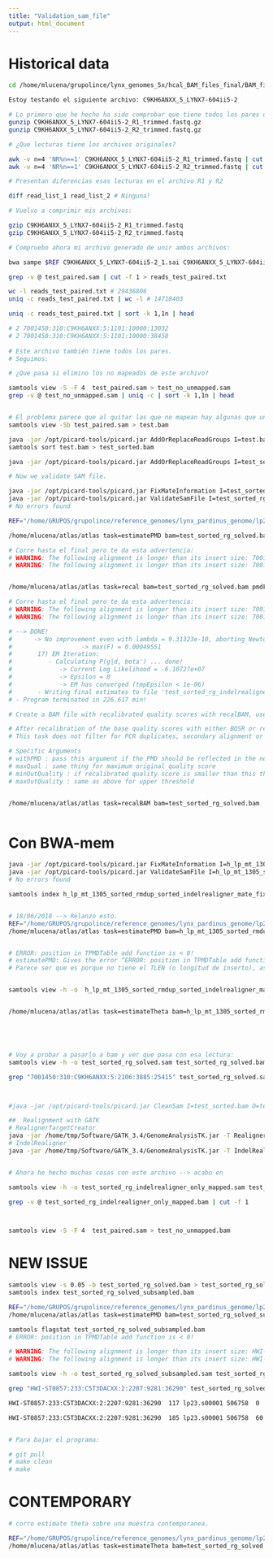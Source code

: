 ```yaml
---
title: "Validation_sam_file"
output: html_document
---
```


# Historical data

```bash

cd /home/mlucena/grupolince/lynx_genomes_5x/hcal_BAM_files_final/BAM_files_LYNX_14_LYNX_17_BWA-aln

Estoy testando el siguiente archivo: C9KH6ANXX_5_LYNX7-604ii5-2

# Lo primero que he hecho ha sido comprobar que tiene todos los pares de lecturas:
gunzip C9KH6ANXX_5_LYNX7-604ii5-2_R1_trimmed.fastq.gz
gunzip C9KH6ANXX_5_LYNX7-604ii5-2_R2_trimmed.fastq.gz

# ¿Que lecturas tiene los archivos originales?

awk -v n=4 'NR%n==1' C9KH6ANXX_5_LYNX7-604ii5-2_R1_trimmed.fastq | cut -d' ' -f 1 > read_list_1
awk -v n=4 'NR%n==1' C9KH6ANXX_5_LYNX7-604ii5-2_R2_trimmed.fastq | cut -d' ' -f 1 > read_list_2

# Presentan diferencias esas lecturas en el archivo R1 y R2

diff read_list_1 read_list_2 # Ninguna!

# Vuelvo a comprimir mis archivos:

gzip C9KH6ANXX_5_LYNX7-604ii5-2_R1_trimmed.fastq
gzip C9KH6ANXX_5_LYNX7-604ii5-2_R2_trimmed.fastq

# Compruebo ahora mi archivo generado de unir ambos archivos:

bwa sampe $REF C9KH6ANXX_5_LYNX7-604ii5-2_1.sai C9KH6ANXX_5_LYNX7-604ii5-2_1.sai C9KH6ANXX_5_LYNX7-604ii5-2_R1_trimmed.fastq.gz C9KH6ANXX_5_LYNX7-604ii5-2_R2_trimmed.fastq.gz > test_paired.sam

grep -v @ test_paired.sam | cut -f 1 > reads_test_paired.txt

wc -l reads_test_paired.txt # 29436806
uniq -c reads_test_paired.txt | wc -l # 14718403

uniq -c reads_test_paired.txt | sort -k 1,1n | head

# 2 7001450:310:C9KH6ANXX:5:1101:10000:13032
# 2 7001450:310:C9KH6ANXX:5:1101:10000:38458
  
# Este archivo también tiene todos los pares.
# Seguimos:

# ¿Que pasa si elimino los no mapeados de este archivo?

samtools view -S -F 4  test_paired.sam > test_no_unmapped.sam
grep -v @ test_no_unmapped.sam | uniq -c | sort -k 1,1n | head


# El problema parece que al quitar las que no mapean hay algunas que una de la pareja si mapea
samtools view -Sb test_paired.sam > test.bam

java -jar /opt/picard-tools/picard.jar AddOrReplaceReadGroups I=test.bam O=test_rg.bam RGID=test RGLB=test_lib RGPL=Illumina RGPU=test RGSM=test VALIDATION_STRINGENCY=LENIENT 
samtools sort test.bam > test_sorted.bam

java -jar /opt/picard-tools/picard.jar AddOrReplaceReadGroups I=test_sorted.bam O=test_sorted_rg.bam RGID=test RGLB=test_lib RGPL=Illumina RGPU=test RGSM=test VALIDATION_STRINGENCY=LENIENT 

# Now we validate SAM file. 

java -jar /opt/picard-tools/picard.jar FixMateInformation I=test_sorted_rg.bam O=test_sorted_rg_solved.bam VALIDATION_STRINGENCY=LENIENT
java -jar /opt/picard-tools/picard.jar ValidateSamFile I=test_sorted_rg_solved.bam MODE=SUMMARY MAX_OPEN_TEMP_FILES=1000 IGNORE=INVALID_MAPPING_QUALITY IGNORE=INVALID_CIGAR
# No errors found

REF="/home/GRUPOS/grupolince/reference_genomes/lynx_pardinus_genome/lp23_without_repetitive_transposable_low_complexity.fa"

/home/mlucena/atlas/atlas task=estimatePMD bam=test_sorted_rg_solved.bam fasta=$REF  verbose 

# Corre hasta el final pero te da esta advertencia:
# WARNING: The following alignment is longer than its insert size: 7001450:310:C9KH6ANXX:5:2106:3885:25415
# WARNING: The following alignment is longer than its insert size: 7001450:310:C9KH6ANXX:5:2316:9994:49343


/home/mlucena/atlas/atlas task=recal bam=test_sorted_rg_solved.bam pmdFile=test_sorted_rg_solved_PMD_input_Empiric.txt regions=/home/mlucena/grupolince/ultra_conserved_regions/lynx_coordinates_UCNE.bed equalBaseFreq verbose

# Corre hasta el final pero te da esta advertencia:
# WARNING: The following alignment is longer than its insert size: 7001450:310:C9KH6ANXX:5:2106:3885:25415
# WARNING: The following alignment is longer than its insert size: 7001450:310:C9KH6ANXX:5:2316:9994:49343

# --> DONE!
#      -> No improvement even with lambda = 9.31323e-10, aborting Newton-Raphson.
#                   -> max(F) = 0.00049551
#       17) EM Iteration:
#          - Calculating P(g|d, beta') ... done!
#             -> Current Log Likelihood = -6.10727e+07
#             -> Epsilon = 0
#             -> EM has converged (tmpEpsilon < 1e-06)
#       - Writing final estimates to file 'test_sorted_rg_indelrealigner_recalibrationEM.txt' ... done!
# - Program terminated in 226.617 min!

# Create a BAM file with recalibrated quality scores with recalBAM, use this file in subsequent steps

# After recalibration of the base quality scores with either BQSR or recal, it is possible to print a BAM file with the newly estimated quality scores with recalBAM. By default, if a recalibrated quality is higher than 93 or lower than 0 it will be replaced by the respective limit. This is the range of ASCII characters. However, some tools such as GATK do not accept quality scores higher than 42 (this is the maximum quality that illumina will output). If you plan to use the recalibrated BAM file with GATK, use the option maxOutQuality=42.
# This task does not filter for PCR duplicates, secondary alignment or proper pairs.

# Specific Arguments
# withPMD : pass this argument if the PMD should be reflected in the new quality scores. If the called base is a T or an A and the reference is a C or G, respectively, the recalibrated error rate minQual : minimum qual of base in original BAM file required for it to be taken into account. If the original quality score is smaller than this, it will not be recalibrated and output as is.
# maxQual : same thing for maximum original quality score
# minOutQuality : if recalibrated quality score is smaller than this threshold, the quality output in the recalibrated BAM file will be set to the given threshold
# maxOutQuality : same as above for upper threshold


/home/mlucena/atlas/atlas task=recalBAM bam=test_sorted_rg_solved.bam  recal=test_sorted_rg_solved_recalibrationEM.txt pmdFile=test_sorted_rg_solved_PMD_input_Empiric.txt fasta=$REF withPMD maxOutQuality=42 verbose



```




# Con BWA-mem


```bash

java -jar /opt/picard-tools/picard.jar FixMateInformation I=h_lp_mt_1305_sorted_rmdup_sorted_indelrealigner.bam O=h_lp_mt_1305_sorted_rmdup_sorted_indelrealigner_mate_fixed.bam VALIDATION_STRINGENCY=LENIENT
java -jar /opt/picard-tools/picard.jar ValidateSamFile I=h_lp_mt_1305_sorted_rmdup_sorted_indelrealigner_mate_fixed.bam MODE=SUMMARY MAX_OPEN_TEMP_FILES=1000 IGNORE=INVALID_MAPPING_QUALITY IGNORE=INVALID_CIGAR
# No errors found

samtools index h_lp_mt_1305_sorted_rmdup_sorted_indelrealigner_mate_fixed.bam


# 18/06/2018 --> Relanzo esto.
REF="/home/GRUPOS/grupolince/reference_genomes/lynx_pardinus_genome/lp23_without_repetitive_transposable_low_complexity.fa"
/home/mlucena/atlas/atlas task=estimatePMD bam=h_lp_mt_1305_sorted_rmdup_sorted_indelrealigner_mate_fixed.bam fasta=$REF  verbose 


# ERROR: position in TPMDTable add function is < 0!
# estimatePMD: Gives the error “ERROR: position in TPMDTable add function is < 0!"
# Parece ser que es porque no tiene el TLEN (o longitud de inserto), así que voy a comprobarlo. 


samtools view -h -o  h_lp_mt_1305_sorted_rmdup_sorted_indelrealigner_mate_fixed.sam h_lp_mt_1305_sorted_rmdup_sorted_indelrealigner_mate_fixed.bam


/home/mlucena/atlas/atlas task=estimateTheta bam=h_lp_mt_1305_sorted_rmdup_sorted_indelrealigner_mate_fixed.bam fasta=$REF chr=lp23.s00001 verbose





# Voy a probar a pasarlo a bam y ver que pasa con esa lectura:
samtools view -h -o test_sorted_rg_solved.sam test_sorted_rg_solved.bam

grep "7001450:310:C9KH6ANXX:5:2106:3885:25415" test_sorted_rg_solved.sam



#java -jar /opt/picard-tools/picard.jar CleanSam I=test_sorted.bam O=test_sorted_clean.bam

## 	Realignment with GATK	
# RealignerTargetCreator
java -jar /home/tmp/Software/GATK_3.4/GenomeAnalysisTK.jar -T RealignerTargetCreator -nt 24 -R $REF -I test_sorted_rg.bam -o test_sorted_rg_realignertargetcreator.intervals
# IndelRealigner
java -jar /home/tmp/Software/GATK_3.4/GenomeAnalysisTK.jar -T IndelRealigner -R $REF -targetIntervals test_sorted_rg_realignertargetcreator.intervals -I test_sorted_rg.bam -o test_sorted_rg_indelrealigner.bam


# Ahora he hecho muchas cosas con este archivo --> acabo en 

samtools view -h -o test_sorted_rg_indelrealigner_only_mapped.sam test_sorted_rg_indelrealigner_only_mapped.bam

grep -v @ test_sorted_rg_indelrealigner_only_mapped.bam | cut -f 1



samtools view -S -F 4  test_paired.sam > test_no_unmapped.bam


```


# NEW ISSUE

```bash

samtools view -s 0.05 -b test_sorted_rg_solved.bam > test_sorted_rg_solved_subsampled.bam
samtools index test_sorted_rg_solved_subsampled.bam

REF="/home/GRUPOS/grupolince/reference_genomes/lynx_pardinus_genome/lp23_without_repetitive_transposable_low_complexity.fa"
/home/mlucena/atlas/atlas task=estimatePMD bam=test_sorted_rg_solved_subsampled.bam fasta=$REF  verbose 

samtools flagstat test_sorted_rg_solved_subsampled.bam
# ERROR: position in TPMDTable add function is < 0!

# WARNING: The following alignment is longer than its insert size: HWI-ST0857:233:C5T3DACXX:2:1216:15950:44066
# WARNING: The following alignment is longer than its insert size: HWI-ST0857:233:C5T3DACXX:2:1216:15950:44066

samtools view -h -o test_sorted_rg_solved_subsampled.sam test_sorted_rg_solved_subsampled.bam

grep "HWI-ST0857:233:C5T3DACXX:2:2207:9281:36290" test_sorted_rg_solved_subsampled.sam

HWI-ST0857:233:C5T3DACXX:2:2207:9281:36290	117	lp23.s00001	506758	0	*	=	506758	0	TTCAACGGAGATATTAATTATATTTCTAATAGAATTGACCGGAAGAAGGCATCTTTGTGGCATGGATCCAGGAAAAAATGAAAATAAAATAAAAAGATGTG	DAABE?DDGFGFGFEEFEEDFFFEEDEDDDECCCCEEEC>BDCDDCDBCDDDDCCDCDBBCCCACCCACCACBBBBBBCCBBBCCBBBCCCCCDFDDC?BB	MC:Z:8S93M	BD:Z:KMLKOKNJKNKJLKIKKJIJIKDJHLHJIKHJJJKLLKHHKJIHJIIKMLJHHBJGGJJLKLKJKKKJLIKJBCCCJLLJCCJIHCDKJIEEFLLPQIHJJ	PG:Z:MarkDuplicates	RG:Z:c_lp_sm_0325_C5T3DACXX_2_9nf_sorted_rg	BI:Z:MOMMRQRONRONPNOMOMMMMOGNKPMLLOKNLNNPONLLMMLJMLNMOONJMEMKJNMOONNMNNMMONMMEEEEKNOMEEKKLEEKKMFFGNMQQLKLL	AS:i:0	XS:i:0

HWI-ST0857:233:C5T3DACXX:2:2207:9281:36290	185	lp23.s00001	506758	60	8S93M	=	506758	0	GGGCATCTGGGTGGCTCAATTGGTTAAGCATCAGACTTCAGCTTAGGTCATGATCTCGCATTTCATGGATTCACGCCCCACGTTGGGCTCTGTGCTGACAG	BAACDDDDCCBDCDCD=BCCCBABADBBADBABA@@AA>A>???@@>A>BACBAAB;BBCBBCCCCACCCCB>=BAA@B@=BBCAABCCCCBCBCCCA=BA	BD:Z:GLNMOKPNIMIMMOHMLKKLLLKJIJLMLKLLHLLIJLLLMIIKIKLLLLLLKHGLHMLJCJLKKKKKJJLHJHKEEKHKKJKKFKMGHNIHOOPPPIMJJ	MD:Z:10G13C35G4G27	PG:Z:MarkDuplicates	RG:Z:c_lp_sm_0325_C5T3DACXX_2_9nf_sorted_rg	BI:Z:INPPSOTSLQNRPRMQOMOOPOOMNMOPPOOPKOPNMOPOPNKNNMMNONONNJJNKOOMELNONNMNMLNJMKMHHMJMMMMNHMOJJPLKOQQRQKPLL	NM:i:4	AS:i:73	XS:i:46


# Para bajar el programa:

# git pull
# make clean
# make


```

# CONTEMPORARY


```bash

# corro estimate theta sobre una muestra contemporanea.

REF="/home/GRUPOS/grupolince/reference_genomes/lynx_pardinus_genome/lp23_without_repetitive_transposable_low_complexity.fa"
/home/mlucena/atlas/atlas task=estimateTheta bam=test_sorted_rg_solved.bam fasta=$REF chr=lp23.s00001 verbose


```

